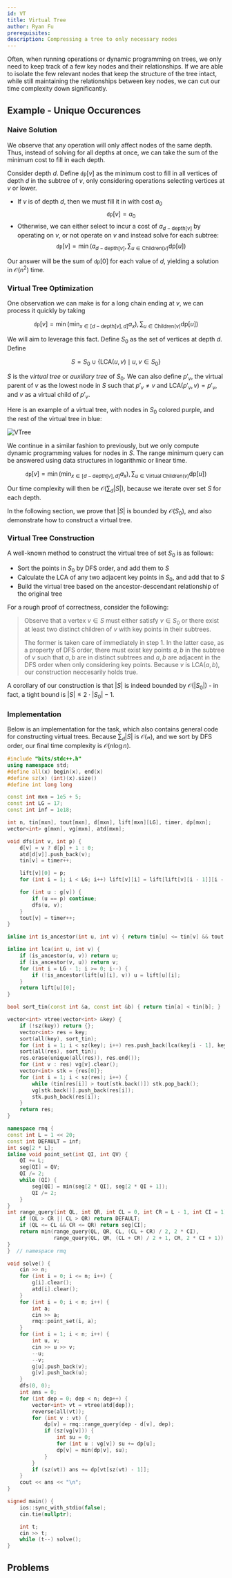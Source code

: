 ```yaml
---
id: VT
title: Virtual Tree
author: Ryan Fu
prerequisites:
description: Compressing a tree to only necessary nodes
---
```


<Resources>
	<Resource
		source="YouTube"
		title="CP Tutorial: Virtual/Auxiliary Tree"
		url="https://www.youtube.com/watch?v=czySm7bUHgY"
	>
	</Resource>
	<Resource
		source="CF"
		title="Virtual trees method"
		url="https://codeforces.com/blog/entry/140066"
	>
	</Resource>
	<Resource
		source="OIWiki"
		title="OIWiki - Virtual Tree"
		url="https://oi-wiki.org/graph/virtual-tree/"
	>
	</Resource>
	<Resource
		source="YKW"
		title="YouKn0wWho Academy - Virtual Tree / Auxiliary Tree"
		url="https://youkn0wwho.academy/topic-list/virtual_tree"
	>
	</Resource>

</Resources>

Often, when running operations or dynamic programming on trees, we only need to keep track of
a few key nodes and their relationships. If we are able to isolate the few relevant nodes that keep
the structure of the tree intact, while still maintaining the relationships between key nodes, we can
cut our time complexity down significantly.

## Example - Unique Occurences

<FocusProblem problem="uniqueocc" />

### Naive Solution

We observe that any operation will only affect nodes of the same depth. Thus, instead of solving for all depths at once, we can take the sum of the minimum cost to fill in each depth.

Consider depth $d$. Define $\texttt{dp}[v]$ as the minimum cost to fill in all vertices of depth $d$ in the subtree of $v$, only considering operations selecting vertices at $v$ or lower.

- If $v$ is of depth $d$, then we must fill it in with cost $a_0$
$$
\texttt{dp}[v] =a_0
$$
- Otherwise, we can either select to incur a cost of $a_{d-\text{depth}[v]}$ by operating on $v$, or not operate on $v$ and instead solve for each subtree:
$$
\texttt{dp}[v] = \min(a_{d-\text{depth}[v]},\sum_{u\in\text{Children}(v)} \text{dp}[u])
$$

Our answer will be the sum of $\texttt{dp}[0]$ for each value of $d$, yielding a solution in $\mathcal{O}(n^2)$ time.

### Virtual Tree Optimization

One observation we can make is for a long chain ending at $v$, we can process it quickly by taking

$$
\texttt{dp}[v] = \min(\min_{x\in[d-\text{depth}[v],d]}a_x), \sum_{u\in\text{Children}(v)} \text{dp}[u])
$$

We will aim to leverage this fact. Define $S_0$ as the set of vertices at depth $d$. Define

$$
S = S_0 \cup \{\text{LCA}(u,v) \mid u, v \in S_0\}
$$

$S$ is the *virtual tree* or *auxiliary tree* of $S_0$. We can also define $p'_v$, the virtual parent of $v$ as the lowest node in $S$ such that $p'_v \neq v$ and $\text{LCA}(p'_v,v) = p'_v$, and $v$ as a virtual child of $p'_v$.

Here is an example of a virtual tree, with nodes in $S_0$ colored purple, and the rest of the virtual tree in blue:

![VTree](./assets/vtree_example.png)

We continue in a similar fashion to previously, but we only compute dynamic programming values for nodes in $S$. The range minimum query can be answered using data structures in logarithmic or linear time.

$$
\texttt{dp}[v] = \min(\min_{x\in[d-\text{depth}[v],d]}a_x), \sum_{u\in\text{Virtual Children}(v)} \text{dp}[u])
$$

Our time complexity will then be $\mathcal{O}( \sum_d |S|)$, because we iterate over set $S$ for each depth.

In the following section, we prove that $|S|$ is bounded by $\mathcal{O}(S_0)$, and also demonstrate how to construct a virtual tree.

### Virtual Tree Construction

A well-known method to construct the virtual tree of set $S_0$ is as follows:

- Sort the points in $S_0$ by DFS order, and add them to $S$
- Calculate the LCA of any two adjacent key points in $S_0$, and add that to $S$
- Build the virtual tree based on the ancestor-descendant relationship of the original tree

For a rough proof of correctness, consider the following:
> Observe that a vertex $v \in S$ must either satisfy $v \in S_0$ or there exist at least two distinct children of $v$ with key points in their subtrees.
>
> The former is taken care of immediately in step 1. In the latter case, as a property of DFS order, there must exist key points $a,b$ in the subtree of $v$ such that $a,b$ are in distinct subtrees and $a,b$ are adjacent in the DFS order when only considering key points. Because $v$ is $\text{LCA}(a,b)$, our construction neccesarily holds true.

A corollary of our construction is that $|S|$ is indeed bounded by $\mathcal{O}(|S_0|)$ - in fact, a tight bound is $|S| \leq 2 \cdot |S_0|-1$.

### Implementation

Below is an implementation for the task, which also contains general code for constructing virtual trees. Because $\sum_d |S|$ is $\mathcal{O(n)}$, and we sort by DFS order, our final time complexity is $\mathcal{O}(n\log n)$.

<!--
Will clean up code later :pray:
-->

```cpp
#include "bits/stdc++.h"
using namespace std;
#define all(x) begin(x), end(x)
#define sz(x) (int)(x).size()
#define int long long

const int mxn = 1e5 + 5;
const int LG = 17;
const int inf = 1e18;

int n, tin[mxn], tout[mxn], d[mxn], lift[mxn][LG], timer, dp[mxn];
vector<int> g[mxn], vg[mxn], atd[mxn];

void dfs(int v, int p) {
	d[v] = v ? d[p] + 1 : 0;
	atd[d[v]].push_back(v);
	tin[v] = timer++;

	lift[v][0] = p;
	for (int i = 1; i < LG; i++) lift[v][i] = lift[lift[v][i - 1]][i - 1];

	for (int u : g[v]) {
		if (u == p) continue;
		dfs(u, v);
	}
	tout[v] = timer++;
}

inline int is_ancestor(int u, int v) { return tin[u] <= tin[v] && tout[v] <= tout[u]; }

inline int lca(int u, int v) {
	if (is_ancestor(u, v)) return u;
	if (is_ancestor(v, u)) return v;
	for (int i = LG - 1; i >= 0; i--) {
		if (!is_ancestor(lift[u][i], v)) u = lift[u][i];
	}
	return lift[u][0];
}

bool sort_tin(const int &a, const int &b) { return tin[a] < tin[b]; }

vector<int> vtree(vector<int> &key) {
	if (!sz(key)) return {};
	vector<int> res = key;
	sort(all(key), sort_tin);
	for (int i = 1; i < sz(key); i++) res.push_back(lca(key[i - 1], key[i]));
	sort(all(res), sort_tin);
	res.erase(unique(all(res)), res.end());
	for (int v : res) vg[v].clear();
	vector<int> stk = {res[0]};
	for (int i = 1; i < sz(res); i++) {
		while (tin[res[i]] > tout[stk.back()]) stk.pop_back();
		vg[stk.back()].push_back(res[i]);
		stk.push_back(res[i]);
	}
	return res;
}

namespace rmq {
const int L = 1 << 20;
const int DEFAULT = inf;
int seg[2 * L];
inline void point_set(int QI, int QV) {
	QI += L;
	seg[QI] = QV;
	QI /= 2;
	while (QI) {
		seg[QI] = min(seg[2 * QI], seg[2 * QI + 1]);
		QI /= 2;
	}
}
int range_query(int QL, int QR, int CL = 0, int CR = L - 1, int CI = 1) {
	if (QL > CR || CL > QR) return DEFAULT;
	if (QL <= CL && CR <= QR) return seg[CI];
	return min(range_query(QL, QR, CL, (CL + CR) / 2, 2 * CI),
	           range_query(QL, QR, (CL + CR) / 2 + 1, CR, 2 * CI + 1));
}
}  // namespace rmq

void solve() {
	cin >> n;
	for (int i = 0; i <= n; i++) {
		g[i].clear();
		atd[i].clear();
	}
	for (int i = 0; i < n; i++) {
		int a;
		cin >> a;
		rmq::point_set(i, a);
	}
	for (int i = 1; i < n; i++) {
		int u, v;
		cin >> u >> v;
		--u;
		--v;
		g[u].push_back(v);
		g[v].push_back(u);
	}
	dfs(0, 0);
	int ans = 0;
	for (int dep = 0; dep < n; dep++) {
		vector<int> vt = vtree(atd[dep]);
		reverse(all(vt));
		for (int v : vt) {
			dp[v] = rmq::range_query(dep - d[v], dep);
			if (sz(vg[v])) {
				int su = 0;
				for (int u : vg[v]) su += dp[u];
				dp[v] = min(dp[v], su);
			}
		}
		if (sz(vt)) ans += dp[vt[sz(vt) - 1]];
	}
	cout << ans << "\n";
}

signed main() {
	ios::sync_with_stdio(false);
	cin.tie(nullptr);

	int t;
	cin >> t;
	while (t--) solve();
}
```


## Problems

<Problems problems="general" />
